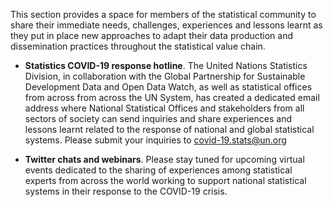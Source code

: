 
This section provides a space for members of the statistical community to share
their immediate needs, challenges, experiences and lessons learnt as they put in
place new approaches to adapt their data production and dissemination practices
throughout the statistical value chain.

- **Statistics COVID-19 response hotline**. The United Nations Statistics
  Division, in collaboration with the Global Partnership for Sustainable
  Development Data and Open Data Watch, as well as statistical offices from
  across from across the UN System, has created a dedicated email address where
  National Statistical Offices and stakeholders from all sectors of society can
  send inquiries and share experiences and lessons learnt related to the
  response of national and global statistical systems. Please submit your
  inquiries to [covid-19.stats@un.org](mailto:covid-19.stats@un.org)

- **Twitter chats and webinars**. Please stay tuned for upcoming virtual events
  dedicated to the sharing of experiences among statistical experts from across
  the world working to support national statistical systems in their response to
  the COVID-19 crisis.
